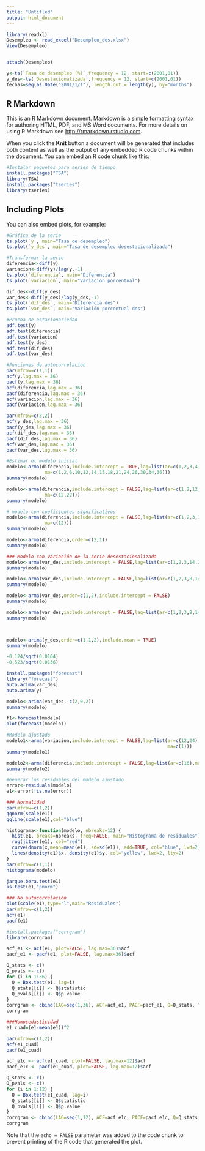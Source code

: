 ---
title: "Untitled"
output: html_document
---

```{r}

library(readxl)
Desempleo <- read_excel("Desempleo_des.xlsx")
View(Desempleo)


attach(Desempleo)

y<-ts(`Tasa de desempleo (%)`,frequency = 12, start=c(2001,01))
y_des<-ts(`Desestacionalizada`,frequency = 12, start=c(2001,01))
fechas=seq(as.Date("2001/1/1"), length.out = length(y), by="months")

```

## R Markdown

This is an R Markdown document. Markdown is a simple formatting syntax for authoring HTML, PDF, and MS Word documents. For more details on using R Markdown see <http://rmarkdown.rstudio.com>.

When you click the **Knit** button a document will be generated that includes both content as well as the output of any embedded R code chunks within the document. You can embed an R code chunk like this:

```{r}
#Instalar paquetes para series de tiempo
install.packages("TSA")
library(TSA)
install.packages("tseries")
library(tseries)

```

## Including Plots

You can also embed plots, for example:

```{r}
#Gráfica de la serie
ts.plot(`y`, main="Tasa de desempleo")
ts.plot(`y_des`, main="Tasa de desempleo desestacionalizada")

#Transformar la serie
diferencia<-diff(y)
variacion<-diff(y)/lag(y,-1)
ts.plot(`diferencia`, main="Diferencia")
ts.plot(`variacion`, main="Variación porcentual")

dif_des<-diff(y_des)
var_des<-diff(y_des)/lag(y_des,-1)
ts.plot(`dif_des`, main="Diferencia des")
ts.plot(`var_des`, main="Variación porcentual des")

```


```{r}
#Prueba de estacionariedad
adf.test(y)
adf.test(diferencia)
adf.test(variacion)
adf.test(y_des)
adf.test(dif_des)
adf.test(var_des)

```


```{r}
#Funciones de autocorrelación
par(mfrow=c(1,1))
acf(y,lag.max = 36)
pacf(y,lag.max = 36)
acf(diferencia,lag.max = 36)
pacf(diferencia,lag.max = 36)
acf(variacion,lag.max = 36)
pacf(variacion,lag.max = 36)

par(mfrow=c(3,2))
acf(y_des,lag.max = 36)
pacf(y_des,lag.max = 36)
acf(dif_des,lag.max = 36)
pacf(dif_des,lag.max = 36)
acf(var_des,lag.max = 36)
pacf(var_des,lag.max = 36)

```


```{r}
#Estimar el modelo inicial
modelo<-arma(diferencia,include.intercept = TRUE,lag=list(ar=c(1,2,3,4,5,10,11,12,13,23,24,25),
              ma=c(1,2,6,10,12,14,15,18,21,24,26,30,34,36)))
summary(modelo)

modelo<-arma(diferencia,include.intercept = FALSE,lag=list(ar=c(1,2,12,13),
              ma=c(12,22)))
summary(modelo)

# modelo con coeficientes significativos
modelo<-arma(diferencia,include.intercept = FALSE,lag=list(ar=c(1,2,3,10,11,24,25),
              ma=c(12)))
summary(modelo)

modelo<-arma(diferencia,order=c(2,1))
summary(modelo)

### Modelo con variación de la serie desestacionalizada
modelo<-arma(var_des,include.intercept = FALSE,lag=list(ar=c(1,2,3,14,25),                                                          ma=c(1,3,11,12,14,15,22,23)))
summary(modelo)

modelo<-arma(var_des,include.intercept = FALSE,lag=list(ar=c(1,2,3,8,14),                                                          ma=c(8,22)))
summary(modelo)

modelo<-arma(var_des,order=c(1,2),include.intercept = FALSE)
summary(modelo)

modelo<-arma(var_des,include.intercept = FALSE,lag=list(ar=c(1,2,3,8,14),                                                     ma=c(8,22)))
summary(modelo)



modelo<-arima(y_des,order=c(1,1,2),include.mean = TRUE)
summary(modelo)

-0.124/sqrt(0.0164)
-0.523/sqrt(0.0136)

install.packages("forecast")
library("forecast")
auto.arima(var_des)
auto.arima(y)

modelo<-arima(var_des, c(2,0,2))
summary(modelo)

f1<-forecast(modelo)
plot(forecast(modelo))

```


```{r}
#Modelo ajustado
modelo1<-arma(variacion,include.intercept = FALSE,lag=list(ar=c(12,24),
                                                           ma=c(1)))
summary(modelo1)

modelo2<-arma(diferencia,include.intercept = FALSE,lag=list(ar=c(16),ma=c(1,8)))
summary(modelo2)

```


```{r}
#Generar los residuales del modelo ajustado
error<-residuals(modelo)
e1<-error[!is.na(error)]

```


```{r}
### Normalidad
par(mfrow=c(1,2))
qqnorm(scale(e1))
qqline(scale(e1),col="blue")

histograma<-function(modelo, nbreaks=12) {
  hist(e1, breaks=nbreaks, freq=FALSE, main="Histograma de residuales")
  rug(jitter(e1), col="red")
  curve(dnorm(x,mean=mean(e1), sd=sd(e1)), add=TRUE, col="blue", lwd=2)
  lines(density(e1)$x, density(e1)$y, col="yellow", lwd=2, lty=2)
}
par(mfrow=c(1,1))
histograma(modelo)

jarque.bera.test(e1)
ks.test(e1,"pnorm")

```


```{r}
### No autocorrelación
plot(scale(e1),type="l",main="Residuales")
par(mfrow=c(1,2))
acf(e1)
pacf(e1)

#install.packages("corrgram")
library(corrgram)

acf_e1 <- acf(e1, plot=FALSE, lag.max=36)$acf
pacf_e1 <- pacf(e1, plot=FALSE, lag.max=36)$acf

Q_stats <- c()
Q_pvals <- c()
for (i in 1:36) {
  Q = Box.test(e1, lag=i)
  Q_stats[[i]] <- Q$statistic
  Q_pvals[[i]] <- Q$p.value
}
corrgram <- cbind(LAG=seq(1,36), ACF=acf_e1, PACF=pacf_e1, Q=Q_stats, "Prob>Q"=Q_pvals)
corrgram

```


```{r}
###Homocedasticidad
e1_cuad=(e1-mean(e1))^2

par(mfrow=c(1,2))
acf(e1_cuad)
pacf(e1_cuad)

acf_e1c <- acf(e1_cuad, plot=FALSE, lag.max=12)$acf
pacf_e1c <- pacf(e1_cuad, plot=FALSE, lag.max=12)$acf

Q_stats <- c()
Q_pvals <- c()
for (i in 1:12) {
  Q = Box.test(e1_cuad, lag=i)
  Q_stats[[i]] <- Q$statistic
  Q_pvals[[i]] <- Q$p.value
}
corrgram <- cbind(LAG=seq(1,12), ACF=acf_e1c, PACF=pacf_e1c, Q=Q_stats, "Prob>Q"=Q_pvals)
corrgram


```


Note that the `echo = FALSE` parameter was added to the code chunk to prevent printing of the R code that generated the plot.
